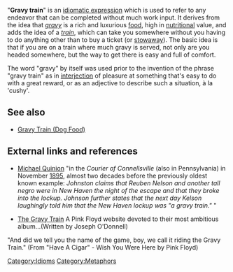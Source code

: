 "'''Gravy train'''" is an [[Idiom|idiomatic expression]] which is used to refer to any endeavor that can be completed without much work input.  It derives from the idea that ''[[gravy]]'' is a rich and luxurious [[food]], high in [[nutrition]]al value, and adds the idea of a ''[[train]]'', which can take you somewhere without you having to do anything other than to buy a ticket (or [[stowaway]]).  The basic idea is that if you are on a train where much gravy is served, not only are you headed somewhere, but the way to get there is easy and full of comfort. 

The word "gravy" by itself was used prior to the invention of the phrase "gravy train" as in [[interjection]] of pleasure at something that's easy to do with a great reward, or as an adjective to describe such a situation, à la 'cushy'.

==See also==
*[[Gravy Train (Dog Food)]]

==External links and references==
*[http://www.worldwidewords.org/qa/qa-gra4.htm Michael Quinion] "in the ''Courier of Connellsville'' (also in Pennsylvania) in November [[1895]], almost two decades before the previously oldest known example: ''Johnston claims that Reuben Nelson and another tall negro were in New Haven the night of the escape and that they broke into the lockup. Johnson further states that the next day Kelson laughingly told him that the New Haven lockup was "a gravy train." '' "

*[http://www2.bc.edu/~odonnejn/default/default.htm The Gravy Train] A Pink Floyd website devoted to their most ambitious album...(Written by Joseph O'Donnell)
"And did we tell you the name of the game, boy,
we call it riding the Gravy Train."
(From "Have A Cigar" - Wish You Were Here by Pink Floyd)

[[Category:Idioms]]
[[Category:Metaphors]]